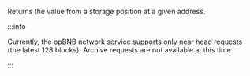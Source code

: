 Returns the value from a storage position at a given address.

:::info

Currently, the opBNB network service supports only near head requests (the latest 128 blocks).
Archive requests are not available at this time.

:::
